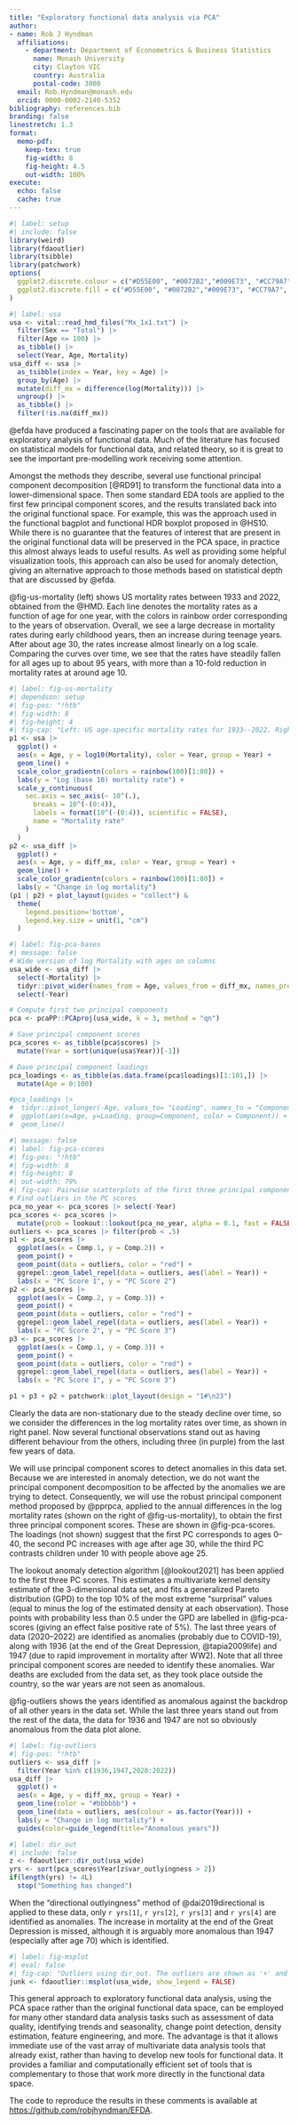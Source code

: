 ```yaml
---
title: "Exploratory functional data analysis via PCA"
author:
- name: Rob J Hyndman
  affiliations:
    - department: Department of Econometrics & Business Statistics
      name: Monash University
      city: Clayton VIC
      country: Australia
      postal-code: 3800
  email: Rob.Hyndman@monash.edu
  orcid: 0000-0002-2140-5352
bibliography: references.bib
branding: false
linestretch: 1.3
format:
  memo-pdf:
    keep-tex: true
    fig-width: 8
    fig-height: 4.5
    out-width: 100%
execute:
  echo: false
  cache: true
---
```


```r
#| label: setup
#| include: false
library(weird)
library(fdaoutlier)
library(tsibble)
library(patchwork)
options(
  ggplot2.discrete.colour = c("#D55E00", "#0072B2","#009E73", "#CC79A7", "#E69F00", "#56B4E9", "#F0E442"),
  ggplot2.discrete.fill = c("#D55E00", "#0072B2","#009E73", "#CC79A7", "#E69F00", "#56B4E9", "#F0E442")
)
```

```r
#| label: usa
usa <- vital::read_hmd_files("Mx_1x1.txt") |>
  filter(Sex == "Total") |>
  filter(Age <= 100) |>
  as_tibble() |>
  select(Year, Age, Mortality)
usa_diff <- usa |>
  as_tsibble(index = Year, key = Age) |>
  group_by(Age) |>
  mutate(diff_mx = difference(log(Mortality))) |>
  ungroup() |>
  as_tibble() |>
  filter(!is.na(diff_mx))
```

@efda have produced a fascinating paper on the tools that are available for exploratory analysis of functional data. Much of the literature has focused on statistical models for functional data, and related theory, so it is great to see the important pre-modelling work receiving some attention.

Amongst the methods they describe, several use functional principal component decomposition [@RD91] to transform the functional data into a lower-dimensional space. Then some standard EDA tools are applied to the first few principal component scores, and the results translated back into the original functional space. For example, this was the approach used in the functional bagplot and functional HDR boxplot proposed in @HS10. While there is no guarantee that the features of interest that are present in the original functional data will be preserved in the PCA space, in practice this almost always leads to useful results. As well as providing some helpful visualization tools, this approach can also be used for anomaly detection, giving an alternative approach to those methods based on statistical depth that are discussed by @efda.

@fig-us-mortality (left) shows US mortality rates between 1933 and 2022, obtained from the @HMD. Each line denotes the mortality rates as a function of age for one year, with the colors in rainbow order corresponding to the years of observation. Overall, we see a large decrease in mortality rates during early childhood years, then an increase during teenage years. After about age 30, the rates increase almost linearly on a log scale. Comparing the curves over time, we see that the rates have steadily fallen for all ages up to about 95 years, with more than a 10-fold reduction in mortality rates at around age 10.

```r
#| label: fig-us-mortality
#| dependson: setup
#| fig-pos: "!htb"
#| fig-width: 8
#| fig-height: 4
#| fig-cap: "Left: US age-specific mortality rates for 1933--2022. Right: Annual differences in log mortality rates."
p1 <- usa |>
  ggplot() +
  aes(x = Age, y = log10(Mortality), color = Year, group = Year) +
  geom_line() +
  scale_color_gradientn(colors = rainbow(100)[1:80]) +
  labs(y = "Log (base 10) mortality rate") +
  scale_y_continuous(
    sec.axis = sec_axis(~ 10^(.),
      breaks = 10^(-(0:4)),
      labels = format(10^(-(0:4)), scientific = FALSE),
      name = "Mortality rate"
    )
  )
p2 <- usa_diff |>
  ggplot() +
  aes(x = Age, y = diff_mx, color = Year, group = Year) +
  geom_line() +
  scale_color_gradientn(colors = rainbow(100)[1:80]) +
  labs(y = "Change in log mortality")
(p1 | p2) + plot_layout(guides = "collect") &
  theme(
    legend.position='bottom',
    legend.key.size = unit(1, "cm")
  )
```


```r
#| label: fig-pca-bases
#| message: false
# Wide version of log Mortality with ages on columns
usa_wide <- usa_diff |>
  select(-Mortality) |>
  tidyr::pivot_wider(names_from = Age, values_from = diff_mx, names_prefix = "Age") |>
  select(-Year)

# Compute first two principal components
pca <- pcaPP::PCAproj(usa_wide, k = 3, method = "qn")

# Save principal component scores
pca_scores <- as_tibble(pca$scores) |>
  mutate(Year = sort(unique(usa$Year))[-1])

# Dave principal component loadings
pca_loadings <- as_tibble(as.data.frame(pca$loadings)[1:101,]) |>
  mutate(Age = 0:100)

#pca_loadings |>
#  tidyr::pivot_longer(-Age, values_to= "Loading", names_to = "Component") |>
#  ggplot(aes(x=Age, y=Loading, group=Component, color = Component)) +
#  geom_line()
```

```r
#| message: false
#| label: fig-pca-scores
#| fig-pos: "!htb"
#| fig-width: 8
#| fig-height: 8
#| out-width: 79%
#| fig-cap: Pairwise scatterplots of the first three principal component scores for the US age-specific log mortality annual differences.
# Find outliers in the PC scores
pca_no_year <- pca_scores |> select(-Year)
pca_scores <- pca_scores |>
  mutate(prob = lookout::lookout(pca_no_year, alpha = 0.1, fast = FALSE)$outlier_probability)
outliers <- pca_scores |> filter(prob < .5)
p1 <- pca_scores |>
  ggplot(aes(x = Comp.1, y = Comp.2)) +
  geom_point() +
  geom_point(data = outliers, color = "red") +
  ggrepel::geom_label_repel(data = outliers, aes(label = Year)) +
  labs(x = "PC Score 1", y = "PC Score 2")
p2 <- pca_scores |>
  ggplot(aes(x = Comp.2, y = Comp.3)) +
  geom_point() +
  geom_point(data = outliers, color = "red") +
  ggrepel::geom_label_repel(data = outliers, aes(label = Year)) +
  labs(x = "PC Score 2", y = "PC Score 3")
p3 <- pca_scores |>
  ggplot(aes(x = Comp.1, y = Comp.3)) +
  geom_point() +
  geom_point(data = outliers, color = "red") +
  ggrepel::geom_label_repel(data = outliers, aes(label = Year)) +
  labs(x = "PC Score 1", y = "PC Score 3")

p1 + p3 + p2 + patchwork::plot_layout(design = "1#\n23")
```

Clearly the data are non-stationary due to the steady decline over time, so we consider the differences in the log mortality rates over time, as shown in right panel. Now several functional observations stand out as having different behaviour from the others, including three (in purple) from the last few years of data.

We will use principal component scores to detect anomalies in this data set. Because we are interested in anomaly detection, we do not want the principal component decomposition to be affected by the anomalies we are trying to detect. Consequently, we will use the robust principal component method proposed by @pprpca, applied to the annual differences in the log mortality rates (shown on the right of @fig-us-mortality), to obtain the first three principal component scores. These are shown in @fig-pca-scores. The loadings (not shown) suggest that the first PC corresponds to ages 0--40, the second PC increases with age after age 30, while the third PC contrasts children under 10 with people above age 25.

The lookout anomaly detection algorithm [@lookout2021] has been applied to the first three PC scores. This estimates a multivariate kernel density estimate of the 3-dimensional data set, and fits a generalized Pareto distribution (GPD) to the top 10% of the most extreme "surprisal" values (equal to minus the log of the estimated density at each observation). Those points with probability less than 0.5 under the GPD are labelled in @fig-pca-scores (giving an effect false positive rate of 5%). The last three years of data (2020--2022) are identified as anomalies (probably due to COVID-19), along with 1936 (at the end of the Great Depression, @tapia2009life) and 1947 (due to rapid improvement in mortality after WW2). Note that all three principal component scores are needed to identify these anomalies. War deaths are excluded from the data set, as they took place outside the country, so the war years are not seen as anomalous.

@fig-outliers shows the years identified as anomalous against the backdrop of all other years in the data set. While the last three years stand out from the rest of the data, the data for 1936 and 1947 are not so obviously anomalous from the data plot alone.

```r
#| label: fig-outliers
#| fig-pos: "!htb"
outliers <- usa_diff |>
  filter(Year %in% c(1936,1947,2020:2022))
usa_diff |>
  ggplot() +
  aes(x = Age, y = diff_mx, group = Year) +
  geom_line(color = "#bbbbbb") +
  geom_line(data = outliers, aes(colour = as.factor(Year))) +
  labs(y = "Change in log mortality") +
  guides(color=guide_legend(title="Anomalous years"))
```

```r
#| label: dir_out
#| include: false
z <- fdaoutlier::dir_out(usa_wide)
yrs <- sort(pca_scores$Year[z$var_outlyingness > 2])
if(length(yrs) != 4L)
  stop("Something has changed")
```

When the "directional outlyingness" method of @dai2019directional is applied to these data, only `r yrs[1]`, `r yrs[2]`, `r yrs[3]` and `r yrs[4]` are identified as anomalies. The increase in mortality at the end of the Great Depression is missed, although it is arguably more anomalous than 1947 (especially after age 70) which is identified.


```r
#| label: fig-msplot
#| eval: false
#| fig-cap: "Outliers using dir_out. The outliers are shown as '+' and correspond to years ???."
junk <- fdaoutlier::msplot(usa_wide, show_legend = FALSE)
```

This general approach to exploratory functional data analysis, using the PCA space rather than the original functional data space, can be employed for many other standard data analysis tasks such as assessment of data quality, identifying trends and seasonality, change point detection, density estimation, feature engineering, and more. The advantage is that it allows immediate use of the vast array of multivariate data analysis tools that already exist, rather than having to develop new tools for functional data. It provides a familiar and computationally efficient set of tools that is complementary to those that work more directly in the functional data space.

The code to reproduce the results in these comments is available at <https://github.com/robjhyndman/EFDA>.

\newpage
